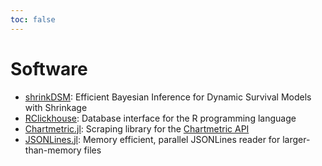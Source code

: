 ```yaml
---
toc: false
---
```


# Software

- [shrinkDSM](https://cran.r-project.org/package=shrinkDSM): Efficient Bayesian Inference for Dynamic Survival Models with Shrinkage
- [RClickhouse](https://cran.r-project.org/package=RClickhouse): Database interface for the R programming language
- [Chartmetric.jl](https://github.com/dwinkler1/Chartmetric.jl): Scraping library for the [Chartmetric API](https://api.chartmetric.com/apidoc/)
- [JSONLines.jl](https://github.com/dwinkler1/JSONLines.jl): Memory efficient, parallel JSONLines reader for larger-than-memory files
